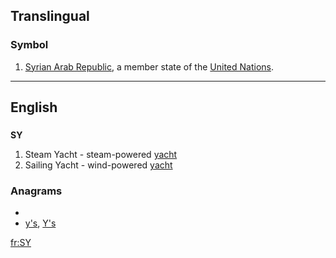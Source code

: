 {{also|sy|Sy|.sy}}
==Translingual==

===Symbol===
{{infl|mul|symbol}}
# [[Syrian Arab Republic]], a member state of the [[United Nations]].


----
==English==
==={{initialism}}===
'''SY'''
# Steam Yacht - steam-powered [[yacht]]
# Sailing Yacht - wind-powered [[yacht]]

===Anagrams===
* {{alphagram|sy}}
* [[y's#English|y's]], [[Y's#English|Y's]]


[[fr:SY]]